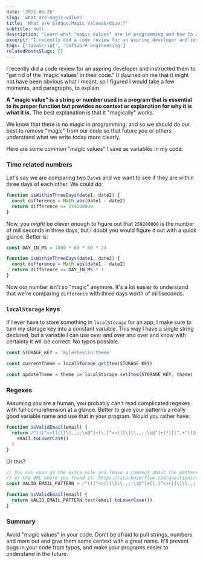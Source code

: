 ```yaml
---
date: '2021-06-26'
slug: 'what-are-magic-values'
title: 'What are &ldquo;Magic Values&rdquo;?'
subtitle: null
description: 'Learn what "magic values" are in programming and how to avoid them to improve the quality of your code.'
excerpt: 'I recently did a code review for an aspring developer and instructed them to &ldquo;get rid of the &lsquo;magic values&rsquo; in their code.&rdquo; It dawned on me that it might not have been obvious what I meant, so I figured I would take a few moments, and paragraphs, to explain.'
tags: ['JavaScript', 'Software Engineering']
relatedPostsSlugs: []
---
```


I recently did a code review for an aspring developer and instructed them to "get rid of the 'magic values' in their code." It dawned on me that it might not have been obvious what I meant, so I figured I would take a few moments, and paragraphs, to explain.

**A "magic value" is a string or number used in a program that is essential to its proper function but provides no context or explanation for why it is what it is.** The best explanation is that it "magically" works.

We know that there is no magic in programming, <Marker content="Though it certainly seems like it at times." /> and so we should do our best to remove "magic" from our code so that future you or others understand what we write today more clearly.

Here are some common "magic values" I save as variables in my code.

### Time related numbers

Let's say we are comparing two `Date`s and we want to see if they are within three days of each other. We could do:

```javascript
function isWithinThreeDays(date1, date2) {
  const difference = Math.abs(date1 - date2)
  return difference <= 259200000
}
```

Now, you _might_ be clever enough to figure out that `259200000` is the number of milliseconds in three days, but I doubt you would figure it out with a quick glance. Better is:

```javascript
const DAY_IN_MS = 1000 * 60 * 60 * 24

function isWithinThreeDays(date1, date2) {
  const difference = Math.abs(date1 - date2)
  return difference <= DAY_IN_MS * 3
}
```

Now our number isn't so "magic" anymore. It's a lot easier to understand that we're comparing `difference` with three days worth of milliseconds.

### `localStorage` keys

If I ever have to store something in `localStorage` for an app, I make sure to turn my storage key into a constant variable. This way I have a single string declared, but a variable I can use over and over and over and know with certainty it will be correct. No typos possible.

```javascript
const STORAGE_KEY = 'kyleshevlin:theme'

const currentTheme = localStorage.getItem(STORAGE_KEY)

const updateTheme = theme => localStorage.setItem(STORAGE_KEY, theme)
```

### Regexes

Assuming you are a human, you probably can't read complicated regexes with full comprehension at a glance. Better to give your patterns a really good variable name and use that in your program. Would you rather have:

```javascript
function isValidEmail(email) {
  return /^(([^<>()[\]\\.,;:\s@"]+(\.[^<>()[\]\\.,;:\s@"]+)*)|(".+"))@((\[[0-9]{1,3}\.[0-9]{1,3}\.[0-9]{1,3}\.[0-9]{1,3}\])|(([a-zA-Z\-0-9]+\.)+[a-zA-Z]{2,}))$/.test(
    email.toLowerCase()
  )
}
```

Or this?

```javascript
// You can even go the extra mile and leave a comment about the pattern
// or the URL where you found it: https://stackoverflow.com/questions/46155/how-to-validate-an-email-address-in-javascript
const VALID_EMAIL_PATTERN = /^(([^<>()[\]\\.,;:\s@"]+(\.[^<>()[\]\\.,;:\s@"]+)*)|(".+"))@((\[[0-9]{1,3}\.[0-9]{1,3}\.[0-9]{1,3}\.[0-9]{1,3}\])|(([a-zA-Z\-0-9]+\.)+[a-zA-Z]{2,}))$/

function isValidEmail(email) {
  return VALID_EMAIL_PATTERN.test(email.toLowerCase())
}
```

### Summary

Avoid "magic values" in your code. Don't be afraid to pull strings, numbers and more out and give them some context with a great name. It'll prevent bugs in your code from typos, and make your programs easier to understand in the future.
